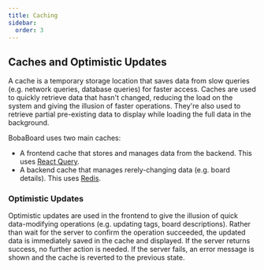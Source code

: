 ```yaml
---
title: Caching
sidebar:
  order: 3
---
```


## Caches and Optimistic Updates

A cache is a temporary storage location that saves data from slow queries (e.g.
network queries, database queries) for faster access. Caches are used to quickly
retrieve data that hasn't changed, reducing the load on the system and giving
the illusion of faster operations. They're also used to retrieve partial
pre-existing data to display while loading the full data in the background.

BobaBoard uses two main caches:

- A frontend cache that stores and manages data from the backend. This uses
  [React Query](https://react-query.tanstack.com/).
- A backend cache that manages rerely-changing data (e.g. board details). This
  uses [Redis](https://redis.io/).

### Optimistic Updates

Optimistic updates are used in the frontend to give the illusion of quick
data-modifying operations (e.g. updating tags, board descriptions). Rather than
wait for the server to confirm the operation succeeded, the updated data is
immediately saved in the cache and displayed. If the server returns success, no
further action is needed. If the server fails, an error message is shown and the
cache is reverted to the previous state.
